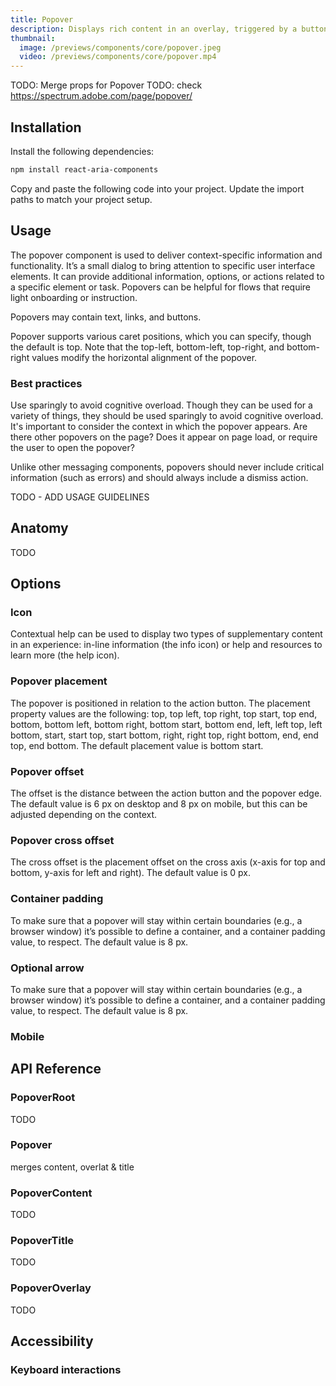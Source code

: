 ```yaml
---
title: Popover
description: Displays rich content in an overlay, triggered by a button.
thumbnail:
  image: /previews/components/core/popover.jpeg
  video: /previews/components/core/popover.mp4
---
```


TODO: Merge props for Popover
TODO: check https://spectrum.adobe.com/page/popover/

<ComponentPreview name="demos/components/core/popover/basic" />

## Installation

<Steps>
  <Step>Install the following dependencies:</Step>

```bash
npm install react-aria-components
```

  <Step>Copy and paste the following code into your project.</Step>
  <ComponentSource name="components/core/default/popover" />
  <Step>Update the import paths to match your project setup.</Step>
</Steps>

## Usage

The popover component is used to deliver context-specific information and functionality. It’s a small dialog to bring attention to specific user interface elements. It can provide additional information, options, or actions related to a specific element or task. Popovers can be helpful for flows that require light onboarding or instruction.

Popovers may contain text, links, and buttons.

Popover supports various caret positions, which you can specify, though the default is top. Note that the top-left, bottom-left, top-right, and bottom-right values modify the horizontal alignment of the popover.

### Best practices

Use sparingly to avoid cognitive overload. Though they can be used for a variety of things, they should be used sparingly to avoid cognitive overload. It's important to consider the context in which the popover appears. Are there other popovers on the page? Does it appear on page load, or require the user to open the popover?

Unlike other messaging components, popovers should never include critical information (such as errors) and should always include a dismiss action.

TODO - ADD USAGE GUIDELINES

## Anatomy

TODO

## Options

### Icon

Contextual help can be used to display two types of supplementary content in an experience: in-line information (the info icon) or help and resources to learn more (the help icon).

<ComponentPreview name="demos/components/core/popover/icon" />

### Popover placement

The popover is positioned in relation to the action button. The placement property values are the following: top, top left, top right, top start, top end, bottom, bottom left, bottom right, bottom start, bottom end, left, left top, left bottom, start, start top, start bottom, right, right top, right bottom, end, end top, end bottom. The default placement value is bottom start.

<ComponentPreview name="demos/components/core/popover/position" />

### Popover offset

The offset is the distance between the action button and the popover edge. The default value is 6 px on desktop and 8 px on mobile, but this can be adjusted depending on the context.

<ComponentPreview name="demos/components/core/popover/offset" />

### Popover cross offset

The cross offset is the placement offset on the cross axis (x-axis for top and bottom, y-axis for left and right). The default value is 0 px.

<ComponentPreview name="demos/components/core/popover/cross-offset" />

### Container padding

To make sure that a popover will stay within certain boundaries (e.g., a browser window) it’s possible to define a container, and a container padding value, to respect. The default value is 8 px.

### Optional arrow

To make sure that a popover will stay within certain boundaries (e.g., a browser window) it’s possible to define a container, and a container padding value, to respect. The default value is 8 px.

<ComponentPreview name="demos/components/core/popover/container-padding" />

### Mobile

<ComponentPreview name="demos/components/core/popover/mobile" />

## API Reference

### PopoverRoot

TODO

### Popover

merges content, overlat & title 

### PopoverContent

TODO

### PopoverTitle

TODO

### PopoverOverlay

TODO

## Accessibility

### Keyboard interactions

